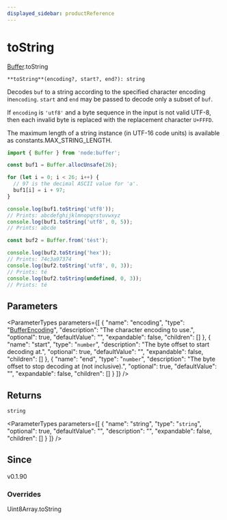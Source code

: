 ```yaml
---
displayed_sidebar: productReference
---
```



# toString

[Buffer](../../interfaces/Buffer.mdx).toString

`**toString**(encoding?, start?, end?): string`

Decodes `buf` to a string according to the specified character encoding in`encoding`. `start` and `end` may be passed to decode only a subset of `buf`.

If `encoding` is `'utf8'` and a byte sequence in the input is not valid UTF-8,
then each invalid byte is replaced with the replacement character `U+FFFD`.

The maximum length of a string instance (in UTF-16 code units) is available
as constants.MAX_STRING_LENGTH.

```js
import { Buffer } from 'node:buffer';

const buf1 = Buffer.allocUnsafe(26);

for (let i = 0; i < 26; i++) {
  // 97 is the decimal ASCII value for 'a'.
  buf1[i] = i + 97;
}

console.log(buf1.toString('utf8'));
// Prints: abcdefghijklmnopqrstuvwxyz
console.log(buf1.toString('utf8', 0, 5));
// Prints: abcde

const buf2 = Buffer.from('tést');

console.log(buf2.toString('hex'));
// Prints: 74c3a97374
console.log(buf2.toString('utf8', 0, 3));
// Prints: té
console.log(buf2.toString(undefined, 0, 3));
// Prints: té
```

## Parameters

<ParameterTypes parameters={[
  {
    "name": "encoding",
    "type": "[BufferEncoding](../../types/BufferEncoding.mdx)",
    "description": "The character encoding to use.",
    "optional": true,
    "defaultValue": "",
    "expandable": false,
    "children": []
  },
  {
    "name": "start",
    "type": "`number`",
    "description": "The byte offset to start decoding at.",
    "optional": true,
    "defaultValue": "",
    "expandable": false,
    "children": []
  },
  {
    "name": "end",
    "type": "`number`",
    "description": "The byte offset to stop decoding at (not inclusive).",
    "optional": true,
    "defaultValue": "",
    "expandable": false,
    "children": []
  }
]} />

## Returns

`string`

<ParameterTypes parameters={[
  {
    "name": "string",
    "type": "`string`",
    "optional": true,
    "defaultValue": "",
    "description": "",
    "expandable": false,
    "children": []
  }
]} />

## Since

v0.1.90

### Overrides

Uint8Array.toString
